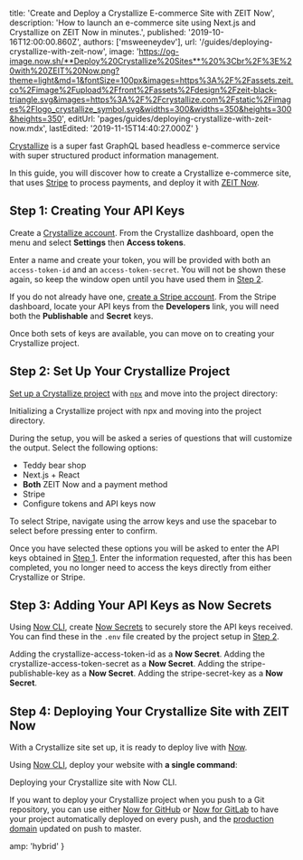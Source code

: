 
  title: 'Create and Deploy a Crystallize E-commerce Site with ZEIT Now',
  description:
    'How to launch an e-commerce site using Next.js and Crystallize on ZEIT Now in minutes.',
  published: '2019-10-16T12:00:00.860Z',
  authors: ['msweeneydev'],
  url: '/guides/deploying-crystallize-with-zeit-now',
  image:
    'https://og-image.now.sh/**Deploy%20Crystallize%20Sites**%20%3Cbr%2F%3E%20with%20ZEIT%20Now.png?theme=light&md=1&fontSize=100px&images=https%3A%2F%2Fassets.zeit.co%2Fimage%2Fupload%2Ffront%2Fassets%2Fdesign%2Fzeit-black-triangle.svg&images=https%3A%2F%2Fcrystallize.com%2Fstatic%2Fimages%2Flogo_crystallize_symbol.svg&widths=300&widths=350&heights=300&heights=350',
  editUrl: 'pages/guides/deploying-crystallize-with-zeit-now.mdx',
  lastEdited: '2019-11-15T14:40:27.000Z'
}

[Crystallize](https://crystallize.com/) is a super fast GraphQL based headless e-commerce service with super structured product information management.

In this guide, you will discover how to create a Crystallize e-commerce site, that uses [Stripe](https://stripe.com/) to process payments, and deploy it with [ZEIT Now](/now).

## Step 1: Creating Your API Keys

Create a [Crystallize account](https://crystallize.com/signup). From the Crystallize dashboard, open the menu and select **Settings** then **Access tokens**.

Enter a name and create your token, you will be provided with both an `access-token-id` and an `access-token-secret`. You will not be shown these again, so keep the window open until you have used them in [Step 2](#step-2:set-up-your-crystallize-project).

If you do not already have one, [create a Stripe account](https://dashboard.stripe.com/register). From the Stripe dashboard, locate your API keys from the **Developers** link, you will need both the **Publishable** and **Secret** keys.

Once both sets of keys are available, you can move on to creating your Crystallize project.

## Step 2: Set Up Your Crystallize Project

[Set up a Crystallize project](https://crystallize.com/developers) with [`npx`](https://www.npmjs.com/package/npx) and move into the project directory:

<Snippet dark text="npx @crystallize/cli my-crystallize-project && cd my-crystallize-project" />
<Caption>Initializing a Crystallize project with <GenericLink href="https://www.npmjs.com/package/npx">npx</GenericLink> and moving into the project directory.</Caption>

During the setup, you will be asked a series of questions that will customize the output. Select the following options:

- Teddy bear shop
- Next.js + React
- **Both** ZEIT Now and a payment method
- Stripe
- Configure tokens and API keys now

<Note>
  To select Stripe, navigate using the arrow keys and use the spacebar to select
  before pressing enter to confirm.
</Note>

Once you have selected these options you will be asked to enter the API keys obtained in [Step 1](#step-1:creating-your-api-keys). Enter the information requested, after this has been completed, you no longer need to access the keys directly from either Crystallize or Stripe.

## Step 3: Adding Your API Keys as Now Secrets

Using [Now CLI](/download), create [Now Secrets](/docs/v2/serverless-functions/env-and-secrets/) to securely store the API keys received. You can find these in the `.env` file created by the project setup in [Step 2](#step-2:set-up-your-crystallize-project).

<Snippet dark text="now secrets add CRYSTALLIZE-ACCESS-TOKEN-ID [your-crystallize-access-token-id]" />
<Caption>
  Adding the <InlineCode>crystallize-access-token-id</InlineCode> as a <strong>Now Secret</strong>.
</Caption>

<Snippet dark text="now secrets add CRYSTALLIZE-ACCESS-TOKEN-SECRET [your-crystallize-access-token-secret]" />
<Caption>
  Adding the <InlineCode>crystallize-access-token-secret</InlineCode> as a <strong>Now Secret</strong>.
</Caption>

<Snippet dark text="now secrets add STRIPE-PUBLISHABLE-KEY [your-stripe-publishable-key]" />
<Caption>
  Adding the <InlineCode>stripe-publishable-key</InlineCode> as a <strong>Now Secret</strong>.
</Caption>

<Snippet dark text="now secrets add STRIPE-SECRET-KEY [your-stripe-publishable-key]" />
<Caption>
  Adding the <InlineCode>stripe-secret-key</InlineCode> as a <strong>Now Secret</strong>.
</Caption>

## Step 4: Deploying Your Crystallize Site with ZEIT Now

With a Crystallize site set up, it is ready to deploy live with [Now](/docs/v2).

Using [Now CLI](/download), deploy your website with **a single command**:

<Snippet dark text="now" />
<Caption>Deploying your Crystallize site with Now CLI.</Caption>

If you want to deploy your Crystallize project when you push to a Git repository, you can use either [Now for GitHub](/docs/v2/integrations/now-for-github/) or [Now for GitLab](/docs/v2/integrations/now-for-gitlab/) to have your project automatically deployed on every push, and the [production domain](https://zeit.co/docs/v2/custom-domains/#adding-a-domain) updated on push to master.


  amp: 'hybrid'
}
